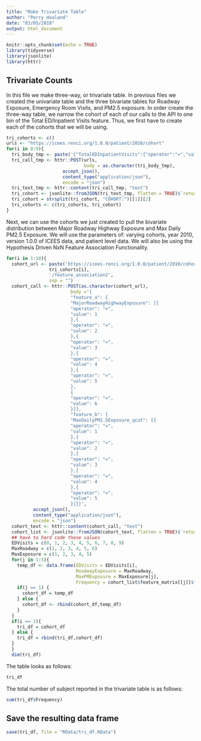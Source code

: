 ```yaml
---
title: "Make Trivariate Table"
author: "Perry Haaland"
date: "03/05/2019"
output: html_document
---
```


```r
knitr::opts_chunk$set(echo = TRUE)
library(tidyverse)
library(jsonlite)
library(httr)
```

## Trivariate Counts

In this file we make three-way, or trivariate table. In previous files we created the univariate table and the three bivariate tables for Roadway Exposure, Emergency Room Visits, and PM2.5 exposure. In order create the three-way table, we narrow the cohort of each of our calls to the API to one bin of the Total ED/Inpatient Visits feature. Thus, we first have to create each of the cohorts that we will be using. 

```r
tri_cohorts <- c()
urls <- "https://icees.renci.org/1.0.0/patient/2010/cohort"
for(i in 0:9){
  tri_body_tmp <- paste('{"TotalEDInpatientVisits":{"operator":"=","value":', i,'}}', sep = "")
  tri_call_tmp <- httr::POST(urls, 
                             body = as.character(tri_body_tmp), 
                     accept_json(), 
                     content_type("application/json"), 
                     encode = "json")
  tri_text_tmp <- httr::content(tri_call_tmp, "text")
  tri_cohort <- jsonlite::fromJSON(tri_text_tmp, flatten = TRUE)$`return value`$cohort_id
  tri_cohort = strsplit(tri_cohort, "COHORT:")[[1]][2]
  tri_cohorts <- c(tri_cohorts, tri_cohort)
}
```

Next, we can use the cohorts we just created to pull the bivariate distribution between Major Roadway Highway Exposure and Max Daily PM2.5 Exposure. We will use the parameters of: varying cohorts, year 2010, version 1.0.0 of ICEES data, and patient level data. We will also be using the Hypothesis Driven NxN Feature Association Functionality.

```r
for(i in 1:10){
  cohort_url <- paste('https://icees.renci.org/1.0.0/patient/2010/cohort/COHORT%3A',
                tri_cohorts[i],
                '/feature_association2', 
                sep = "")
  cohort_call <- httr::POST(as.character(cohort_url),
                        body ='{
                        "feature_a": {
                        "MajorRoadwayHighwayExposure": [{
                        "operator": "=",
                        "value": 1
                        },{
                        "operator": "=",
                        "value": 2
                        },{
                        "operator": "=",
                        "value": 3
                        },{
                        "operator": "=",
                        "value": 4
                        },{
                        "operator": "=",
                        "value": 5
                        },
                        {
                        "operator": "=",
                        "value": 6
                        }]},
                        "feature_b": {
                        "MaxDailyPM2.5Exposure_qcut": [{
                        "operator": "=",
                        "value": 1
                        },{
                        "operator": "=",
                        "value": 2
                        },{
                        "operator": "=",
                        "value": 3
                        },{
                        "operator": "=",
                        "value": 4
                        },{
                        "operator": "=",
                        "value": 5
                        }]}}',
          accept_json(),
          content_type("application/json"),
          encode = "json")
  cohort_text <- httr::content(cohort_call, "text")
  cohort_list <- jsonlite::fromJSON(cohort_text, flatten = TRUE)$`return value`
  ## have to hard code these values
  EDVisits = c(0, 1, 2, 3, 4, 5, 6, 7, 8, 9)
  MaxRoadway = c(1, 2, 3, 4, 5, 6)
  MaxExposure = c(1, 2, 3, 4, 5)
  for(j in 1:5){
    temp_df <- data.frame(EDVisits = EDVisits[i],
                          RoadwayExposure = MaxRoadway, 
                          MaxPMExposure = MaxExposure[j],
                          Frequency = cohort_list$feature_matrix[[j]]$frequency)
    if(j == 1) {
      cohort_df = temp_df
    } else {
      cohort_df <- rbind(cohort_df,temp_df)
    }
  }
  if(i == 1){
    tri_df = cohort_df
  } else {
    tri_df = rbind(tri_df,cohort_df)
  }
  }
  dim(tri_df)
```

The table looks as follows:

```r
tri_df
```

The total number of subject reported in the trivariate table is as follows:

```r
sum(tri_df$Frequency)
```

## Save the resulting data frame


```r
save(tri_df, file = "RData/tri_df.RData")
```


